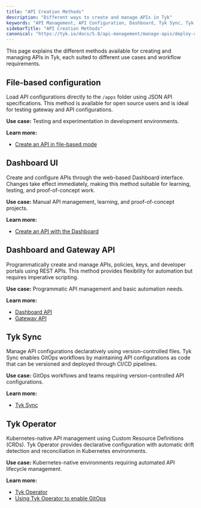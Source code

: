 ```yaml
---
title: "API Creation Methods"
description: "Different ways to create and manage APIs in Tyk"
keywords: "API Management, API Configuration, Dashboard, Tyk Sync, Tyk Operator"
sidebarTitle: "API Creation Methods"
canonical: "https://tyk.io/docs/5.8/api-management/manage-apis/deploy-apis/deploy-apis-overview"
---
```


This page explains the different methods available for creating and managing APIs in Tyk, each suited to different use cases and workflow requirements.

## File-based configuration
<a id="file-based-configuration"></a>

Load API configurations directly to the `/apps` folder using JSON API specifications. This method is available for open source users and is ideal for testing gateway and API configurations.

**Use case:** Testing and experimentation in development environments.

**Learn more:**
* [Create an API in file-based mode](/docs/5.8/api-management/gateway-config-managing-classic#create-an-api-in-file-based-mode)

## Dashboard UI

Create and configure APIs through the web-based Dashboard interface. Changes take effect immediately, making this method suitable for learning, testing, and proof-of-concept work.

**Use case:** Manual API management, learning, and proof-of-concept projects.

**Learn more:**
* [Create an API with the Dashboard](/docs/5.8/api-management/gateway-config-managing-classic#create-an-api-with-the-dashboard)

## Dashboard and Gateway API

Programmatically create and manage APIs, policies, keys, and developer portals using REST APIs. This method provides flexibility for automation but requires imperative scripting.

**Use case:** Programmatic API management and basic automation needs.

**Learn more:**
- [Dashboard API](/docs/5.8/api-management/dashboard-configuration#exploring-the-dashboard-api)
- [Gateway API](/docs/5.8/tyk-gateway-api)

## Tyk Sync

Manage API configurations declaratively using version-controlled files. Tyk Sync enables GitOps workflows by maintaining API configurations as code that can be versioned and deployed through CI/CD pipelines.

**Use case:** GitOps workflows and teams requiring version-controlled API configurations.

**Learn more:**
- [Tyk Sync](/docs/5.8/api-management/automations/sync)

## Tyk Operator

Kubernetes-native API management using Custom Resource Definitions (CRDs). Tyk Operator provides declarative configuration with automatic drift detection and reconciliation in Kubernetes environments.

**Use case:** Kubernetes-native environments requiring automated API lifecycle management.

**Learn more:**
- [Tyk Operator](/docs/5.8/api-management/automations/operator#what-is-tyk-operator)
- [Using Tyk Operator to enable GitOps](/docs/5.8/api-management/automations)
